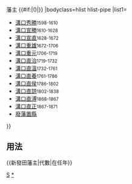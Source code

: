 {{Navbox
|name=新發田藩主
|title=[[FILE:Japanese Crest Mizoguchi Hisi.svg|20px|溝口菱紋]][[新發田藩]]{{#if:{{{1|}}}|{{{1|}}}|}}藩主 {{#if:{{{2|}}}|({{{2|}}})|}}
|bodyclass=hlist hlist-pipe
|list1=
*[[溝口秀勝]]<small>1598-1610</small>
*[[溝口宣勝]]<small>1610-1628</small>
*[[溝口宣直]]<small>1628-1672</small>
*[[溝口重雄]]<small>1672-1706</small>
*[[溝口重元]]<small>1706-1719</small>
*[[溝口直治]]<small>1719-1732</small>
*[[溝口直溫]]<small>1732-1761</small>
*[[溝口直養]]<small>1761-1786</small>
*[[溝口直侯]]<small>1786-1802</small>
*[[溝口直諒]]<small>1802-1838</small>
*[[溝口直溥]]<small>1868-1867</small>
*[[溝口直正]]<small>1867-1871</small>
*[[廢藩置縣]]
}}<noinclude>
==用法==
<nowiki>{{新發田藩主|代數|在任年}}</nowiki>
[[Category:歷代藩主模板|S]]
[[Category:新發田藩主|*]]
</noinclude>